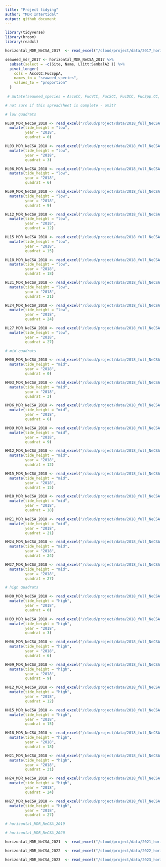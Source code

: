 ```yaml
---
title: "Project tidying"
author: "MDR Intertidal"
output: github_document
---
```


```r
library(tidyverse)
library(broom)
library(readxl)
```

```r

horizontal_MDR_NeCSA_2017  <- read_excel("/cloud/project/data/2017_horizontal_MDR_NeCSA.xlsx", na = c("*all rock", "*skipped because of tide pool"))

seaweed_mdr_2017 <- horizontal_MDR_NeCSA_2017 %>%
  subset(select = -c(Site, Name, Llitt:SembalA2 )) %>%
  pivot_longer(
    cols = AscoCC:FucSppA,
    names_to = "seaweed_species",
    values_to = "proportion"
  )
  
 # mutate(seaweed_species = AscoCC, FucVCC, FucSCC, FucDCC, FucSpp.CC, AscoSC, FucVSC, FucSSC, FucDSC, MstellSC, ChonCrSC, UlvaIntesSC, UlvaLacSC, CorOSC, VertLanSC, CerSC) 

```

```r

# not sure if this spreadsheet is complete - omit?

# low quadrats

HL00_MDR_NeCSA_2018 <- read_excel("/cloud/project/data/2018_full_NeCSA.xlsx", sheet = "West HT Low", range = "A4:C49") %>%
  mutate(tide_height = "low",
         year = "2018",
         quadrat = 0)

HL03_MDR_NeCSA_2018 <- read_excel("/cloud/project/data/2018_full_NeCSA.xlsx", sheet = "West HT Low", range = "D4:F49") %>%
  mutate(tide_height = "low",
         year = "2018",
         quadrat = 3)

HL06_MDR_NeCSA_2018 <- read_excel("/cloud/project/data/2018_full_NeCSA.xlsx", sheet = "West HT Low", range = "G4:I49") %>%
  mutate(tide_height = "low",
         year = "2018",
         quadrat = 6)

HL09_MDR_NeCSA_2018 <- read_excel("/cloud/project/data/2018_full_NeCSA.xlsx", sheet = "West HT Low", range = "J4:L49") %>%
  mutate(tide_height = "low",
         year = "2018",
         quadrat = 9)

HL12_MDR_NeCSA_2018 <- read_excel("/cloud/project/data/2018_full_NeCSA.xlsx", sheet = "West HT Low", range = "M4:O49") %>%
  mutate(tide_height = "low",
         year = "2018",
         quadrat = 12)

HL15_MDR_NeCSA_2018 <- read_excel("/cloud/project/data/2018_full_NeCSA.xlsx", sheet = "West HT Low", range = "P4:R49") %>%
  mutate(tide_height = "low",
         year = "2018",
         quadrat = 15)

HL18_MDR_NeCSA_2018 <- read_excel("/cloud/project/data/2018_full_NeCSA.xlsx", sheet = "West HT Low", range = "S4:U49") %>%
  mutate(tide_height = "low",
         year = "2018",
         quadrat = 18)

HL21_MDR_NeCSA_2018 <- read_excel("/cloud/project/data/2018_full_NeCSA.xlsx", sheet = "West HT Low", range = "V4:X49") %>%
  mutate(tide_height = "low",
         year = "2018",
         quadrat = 21)

HL24_MDR_NeCSA_2018 <- read_excel("/cloud/project/data/2018_full_NeCSA.xlsx", sheet = "West HT Low", range = "Y4:AA49") %>%
  mutate(tide_height = "low",
         year = "2018",
         quadrat = 24)

HL27_MDR_NeCSA_2018 <- read_excel("/cloud/project/data/2018_full_NeCSA.xlsx", sheet = "West HT Low", range = "AB4:AD49") %>%
  mutate(tide_height = "low",
         year = "2018",
         quadrat = 27)

# mid quadrats

HM00_MDR_NeCSA_2018 <- read_excel("/cloud/project/data/2018_full_NeCSA.xlsx", sheet = "West HT Mid", range = "A4:C49") %>%
  mutate(tide_height = "mid",
         year = "2018",
         quadrat = 0)

HM03_MDR_NeCSA_2018 <- read_excel("/cloud/project/data/2018_full_NeCSA.xlsx", sheet = "West HT Mid", range = "D4:F49") %>%
  mutate(tide_height = "mid",
         year = "2018",
         quadrat = 3)

HM06_MDR_NeCSA_2018 <- read_excel("/cloud/project/data/2018_full_NeCSA.xlsx", sheet = "West HT Mid", range = "G4:I49") %>%
  mutate(tide_height = "mid",
         year = "2018",
         quadrat = 6)

HM09_MDR_NeCSA_2018 <- read_excel("/cloud/project/data/2018_full_NeCSA.xlsx", sheet = "West HT Mid", range = "J4:L49") %>%
  mutate(tide_height = "mid",
         year = "2018",
         quadrat = 9)

HM12_MDR_NeCSA_2018 <- read_excel("/cloud/project/data/2018_full_NeCSA.xlsx", sheet = "West HT Mid", range = "M4:O49") %>%
  mutate(tide_height = "mid",
         year = "2018",
         quadrat = 12)

HM15_MDR_NeCSA_2018 <- read_excel("/cloud/project/data/2018_full_NeCSA.xlsx", sheet = "West HT Mid", range = "P4:R49") %>%
  mutate(tide_height = "mid",
         year = "2018",
         quadrat = 15)

HM18_MDR_NeCSA_2018 <- read_excel("/cloud/project/data/2018_full_NeCSA.xlsx", sheet = "West HT Mid", range = "S4:U49") %>%
  mutate(tide_height = "mid",
         year = "2018",
         quadrat = 18)

HM21_MDR_NeCSA_2018 <- read_excel("/cloud/project/data/2018_full_NeCSA.xlsx", sheet = "West HT Mid", range = "V4:X49") %>%
  mutate(tide_height = "mid",
         year = "2018",
         quadrat = 21)

HM24_MDR_NeCSA_2018 <- read_excel("/cloud/project/data/2018_full_NeCSA.xlsx", sheet = "West HT Mid", range = "Y4:AA49") %>%
  mutate(tide_height = "mid",
         year = "2018",
         quadrat = 24)

HM27_MDR_NeCSA_2018 <- read_excel("/cloud/project/data/2018_full_NeCSA.xlsx", sheet = "West HT Mid", range = "AB4:AD49") %>%
  mutate(tide_height = "mid",
         year = "2018",
         quadrat = 27)

# high quadrats

HH00_MDR_NeCSA_2018 <- read_excel("/cloud/project/data/2018_full_NeCSA.xlsx", sheet = "West HT High", range = "A4:C49") %>%
  mutate(tide_height = "high",
         year = "2018",
         quadrat = 0)

HH03_MDR_NeCSA_2018 <- read_excel("/cloud/project/data/2018_full_NeCSA.xlsx", sheet = "West HT High", range = "D4:F49") %>%
  mutate(tide_height = "high",
         year = "2018",
         quadrat = 3)

HH06_MDR_NeCSA_2018 <- read_excel("/cloud/project/data/2018_full_NeCSA.xlsx", sheet = "West HT High", range = "G4:I49") %>%
  mutate(tide_height = "high",
         year = "2018",
         quadrat = 6)

HH09_MDR_NeCSA_2018 <- read_excel("/cloud/project/data/2018_full_NeCSA.xlsx", sheet = "West HT High", range = "J4:L49") %>%
  mutate(tide_height = "high",
         year = "2018",
         quadrat = 9)

HH12_MDR_NeCSA_2018 <- read_excel("/cloud/project/data/2018_full_NeCSA.xlsx", sheet = "West HT High", range = "M4:O49") %>%
  mutate(tide_height = "high",
         year = "2018",
         quadrat = 12)

HH15_MDR_NeCSA_2018 <- read_excel("/cloud/project/data/2018_full_NeCSA.xlsx", sheet = "West HT High", range = "P4:R49") %>%
  mutate(tide_height = "high",
         year = "2018",
         quadrat = 15)

HH18_MDR_NeCSA_2018 <- read_excel("/cloud/project/data/2018_full_NeCSA.xlsx", sheet = "West HT High", range = "S4:U49") %>%
  mutate(tide_height = "high",
         year = "2018",
         quadrat = 18)

HH21_MDR_NeCSA_2018 <- read_excel("/cloud/project/data/2018_full_NeCSA.xlsx", sheet = "West HT High", range = "V4:X49") %>%
  mutate(tide_height = "high",
         year = "2018",
         quadrat = 21)

HH24_MDR_NeCSA_2018 <- read_excel("/cloud/project/data/2018_full_NeCSA.xlsx", sheet = "West HT High", range = "Y4:AA49") %>%
  mutate(tide_height = "high",
         year = "2018",
         quadrat = 24)

HH27_MDR_NeCSA_2018 <- read_excel("/cloud/project/data/2018_full_NeCSA.xlsx", sheet = "West HT High", range = "AB4:AD49") %>%
  mutate(tide_height = "high",
         year = "2018",
         quadrat = 27)

```

```r

# horizontal_MDR_NeCSA_2019

```

```r

# horizontal_MDR_NeCSA_2020

```

```r

horizontal_MDR_NeCSA_2021  <- read_excel("/cloud/project/data/2021_horizontal_MDR_NeCSA.xlsx")

```

```r

horizontal_MDR_NeCSA_2022  <- read_excel("/cloud/project/data/2022_horizontal_MDR_NeCSA.xlsx")

```

```r

horizontal_MDR_NeCSA_2023  <- read_excel("/cloud/project/data/2023_horizontal_MDR_NeCSA.xlsx")

```

